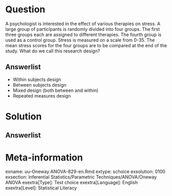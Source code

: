 Question
========
  
A psychologist is interested in the effect of various therapies on stress. A large group of participants is randomly divided into four groups. The first three groups each are assigned to different therapies. The fourth group is used as a control group. Stress is measured on a scale from 0-35. The mean stress scores for the four groups are to be compared at the end of the study. What do we call this research design?
  
Answerlist
----------
* Within subjects design
* Between subjects design
* Mixed design (both between and within)
* Repeated measures design


Solution
========
  


Answerlist
----------



Meta-information
================
exname: uu-Oneway ANOVA-829-en.Rmd
extype: schoice
exsolution: 0100
exsection: Inferential Statistics/Parametric Techniques/ANOVA/Oneway ANOVA
exextra[Type]: Test choice
exextra[Language]: English
exextra[Level]: Statistical Literacy
